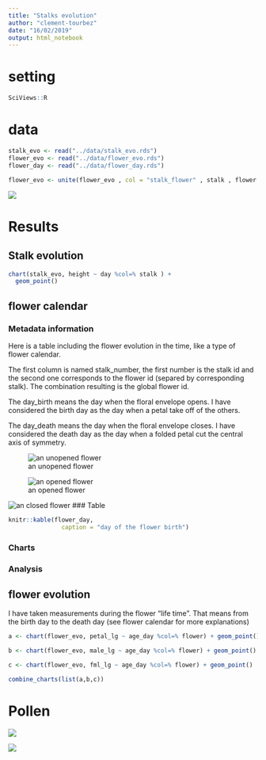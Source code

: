 ```yaml
---
title: "Stalks evolution"
author: "clement-tourbez"
date: "16/02/2019"
output: html_notebook
---
```

# setting
 
```r
SciViews::R
```

# data
```r
stalk_evo <- read("../data/stalk_evo.rds")
flower_evo <- read("../data/flower_evo.rds")
flower_day <- read("../data/flower_day.rds")

flower_evo <- unite(flower_evo , col = "stalk_flower" , stalk , flower , sep = "_")
```

![](../figure/figure1.jpg)

# Results


## Stalk evolution



```r
chart(stalk_evo, height ~ day %col=% stalk ) + 
  geom_point()


```

## flower calendar


### Metadata information


Here is a table including the flower evolution in the time, like a type of flower calendar.

The first column is named stalk_number, the first number is the stalk id and the second one corresponds to the flower id (separed by corresponding stalk). The combination resulting is the global flower id.

The day_birth means the day when the floral envelope opens. I have considered the birth day as the day when a petal take off of the others.

The day_death means the day when the floral envelope closes. I have considered the death day as the day when a folded petal cut the central axis of symmetry.

![an unopened flower](../figure/figure 3.jpg)

![an opened flower](../figure/figure 5.jpg)

![an closed flower](../figure/figure 4.jpg)
### Table
```r
knitr::kable(flower_day,
               caption = "day of the flower birth")
```


### Charts 


### Analysis



## flower evolution

I have taken measurements during the flower "life time". That means from the birth day to the death day (see flower calendar for more explanations)

```r
a <- chart(flower_evo, petal_lg ~ age_day %col=% flower) + geom_point()

b <- chart(flower_evo, male_lg ~ age_day %col=% flower) + geom_point()

c <- chart(flower_evo, fml_lg ~ age_day %col=% flower) + geom_point()

combine_charts(list(a,b,c))
```


# Pollen

![](../figure/polen1.jpg)


![](../figure/pollen2.jpg)







































